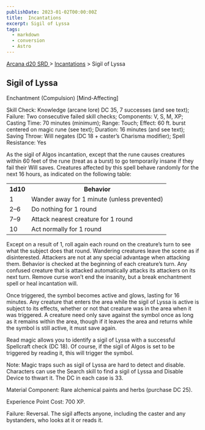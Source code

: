 ```yaml
---
publishDate: 2023-01-02T00:00:00Z
title:  Incantations
excerpt: Sigil of Lyssa
tags:
  - markdown
  - conversion
  - Astro
---
```


[ Arcana d20 SRD ](/#arcanaD20) > [ Incantations](arcana-d20-srd-incantations-index) > Sigil of Lyssa

##  Sigil of Lyssa

Enchantment (Compulsion) [Mind-Affecting]

Skill Check: Knowledge (arcane lore) DC 35, 7 successes (and see text);
Failure: Two consecutive failed skill checks; Components: V, S, M, XP; Casting
Time: 70 minutes (minimum); Range: Touch; Effect: 60 ft. burst centered on
magic rune (see text); Duration: 16 minutes (and see text); Saving Throw: Will
negates (DC 18 + caster’s Charisma modifier); Spell Resistance: Yes

As the sigil of Algos incantation, except that the rune causes creatures
within 60 feet of the rune (treat as a burst) to go temporarily insane if they
fail their Will saves. Creatures affected by this spell behave randomly for
the next 16 hours, as indicated on the following table:


<table> <tr> <th> 1d10 </th> <th> Behavior </th> </tr> <tr> <td> 1 </td> <td> Wander away for 1 minute (unless prevented) </td> </tr> <tr class="shaded"> <td> 2–6 </td> <td> Do nothing for 1 round </td> </tr> <tr> <td> 7–9 </td> <td> Attack nearest creature for 1 round </td> </tr> <tr class="shaded"> <td> 10 </td> <td> Act normally for 1 round </td> </tr> </table>


Except on a result of 1, roll again each round on the creature’s turn to see
what the subject does that round. Wandering creatures leave the scene as if
disinterested. Attackers are not at any special advantage when attacking them.
Behavior is checked at the beginning of each creature’s turn. Any confused
creature that is attacked automatically attacks its attackers on its next
turn. Remove curse won’t end the insanity, but a break enchantment spell or
heal incantation will.

Once triggered, the symbol becomes active and glows, lasting for 16 minutes.
Any creature that enters the area while the sigil of Lyssa is active is
subject to its effects, whether or not that creature was in the area when it
was triggered. A creature need only save against the symbol once as long as it
remains within the area, though if it leaves the area and returns while the
symbol is still active, it must save again.

Read magic allows you to identify a sigil of Lyssa with a successful
Spellcraft check (DC 18). Of course, if the sigil of Algos is set to be
triggered by reading it, this will trigger the symbol.

Note: Magic traps such as sigil of Lyssa are hard to detect and disable.
Characters can use the Search skill to find a sigil of Lyssa and Disable
Device to thwart it. The DC in each case is 33.

Material Component: Rare alchemical paints and herbs (purchase DC 25).

Experience Point Cost: 700 XP.

Failure: Reversal. The sigil affects anyone, including the caster and any
bystanders, who looks at it or reads it.

